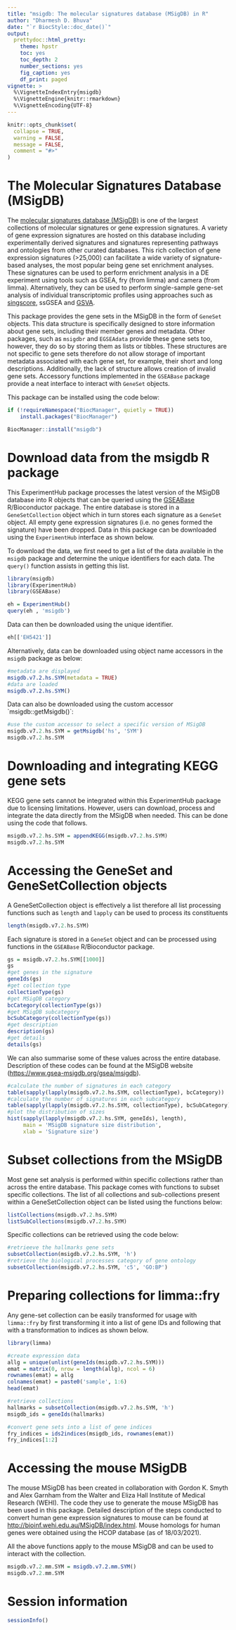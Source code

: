 ```yaml
---
title: "msigdb: The molecular signatures database (MSigDB) in R"
author: "Dharmesh D. Bhuva"
date: "`r BiocStyle::doc_date()`"
output:
  prettydoc::html_pretty:
    theme: hpstr
    toc: yes
    toc_depth: 2
    number_sections: yes
    fig_caption: yes
    df_print: paged
vignette: >
  %\VignetteIndexEntry{msigdb}
  %\VignetteEngine{knitr::rmarkdown}
  %\VignetteEncoding{UTF-8}
---
```


```r
knitr::opts_chunk$set(
  collapse = TRUE,
  warning = FALSE,
  message = FALSE,
  comment = "#>"
)
```

# The Molecular Signatures Database (MSigDB)

The [molecular signatures database (MSigDB)](https://www.gsea-msigdb.org/gsea/msigdb) is one of the largest collections of molecular signatures or gene expression signatures. A variety of gene expression signatures are hosted on this database including experimentally derived signatures and signatures representing pathways and ontologies from other curated databases. This rich collection of gene expression signatures (\>25,000) can facilitate a wide variety of signature-based analyses, the most popular being gene set enrichment analyses. These signatures can be used to perform enrichment analysis in a DE experiment using tools such as GSEA, fry (from limma) and camera (from limma). Alternatively, they can be used to perform single-sample gene-set analysis of individual transcriptomic profiles using approaches such as [singscore](https://doi.org/doi:10.18129/B9.bioc.singscore), ssGSEA and [GSVA](https://doi.org/doi:10.18129/B9.bioc.GSVA).

This package provides the gene sets in the MSigDB in the form of `GeneSet` objects. This data structure is specifically designed to store information about gene sets, including their member genes and metadata. Other packages, such as `msigdbr` and `EGSEAdata` provide these gene sets too, however, they do so by storing them as lists or tibbles. These structures are not specific to gene sets therefore do not allow storage of important metadata associated with each gene set, for example, their short and long descriptions. Additionally, the lack of structure allows creation of invalid gene sets. Accessory functions implemented in the `GSEABase` package provide a neat interface to interact with `GeneSet` objects.

This package can be installed using the code below:

```r
if (!requireNamespace("BiocManager", quietly = TRUE))
    install.packages("BiocManager")

BiocManager::install("msigdb")
```

# Download data from the msigdb R package

This ExperimentHub package processes the latest version of the MSigDB database into R objects that can be queried using the [GSEABase](https://doi.org/doi:10.18129/B9.bioc.GSEABase) R/Bioconductor package. The entire database is stored in a `GeneSetCollection` object which in turn stores each signature as a `GeneSet` object. All empty gene expression signatures (i.e. no genes formed the signature) have been dropped. Data in this package can be downloaded using the `ExperimentHub` interface as shown below.

To download the data, we first need to get a list of the data available in the `msigdb` package and determine the unique identifiers for each data. The `query()` function assists in getting this list.

```r
library(msigdb)
library(ExperimentHub)
library(GSEABase)
```

```r
eh = ExperimentHub()
query(eh , 'msigdb')
```

Data can then be downloaded using the unique identifier.

```r
eh[['EH5421']]
```

Alternatively, data can be downloaded using object name accessors in the `msigdb` package as below:

```r
#metadata are displayed
msigdb.v7.2.hs.SYM(metadata = TRUE)
#data are loaded
msigdb.v7.2.hs.SYM()
```

Data can also be downloaded using the custom accessor \`msigdb::getMsigdb()\`:

```r
#use the custom accessor to select a specific version of MSigDB
msigdb.v7.2.hs.SYM = getMsigdb('hs', 'SYM')
msigdb.v7.2.hs.SYM
```

# Downloading and integrating KEGG gene sets

KEGG gene sets cannot be integrated within this ExperimentHub package due to licensing limitations. However, users can download, process and integrate the data directly from the MSigDB when needed. This can be done using the code that follows.

```r
msigdb.v7.2.hs.SYM = appendKEGG(msigdb.v7.2.hs.SYM)
msigdb.v7.2.hs.SYM
```

# Accessing the GeneSet and GeneSetCollection objects

A GeneSetCollection object is effectively a list therefore all list processing functions such as `length` and `lapply` can be used to process its constituents

```r
length(msigdb.v7.2.hs.SYM)
```

Each signature is stored in a `GeneSet` object and can be processed using functions in the `GSEABase` R/Bioconductor package.

```r
gs = msigdb.v7.2.hs.SYM[[1000]]
gs
#get genes in the signature
geneIds(gs)
#get collection type
collectionType(gs)
#get MSigDB category
bcCategory(collectionType(gs))
#get MSigDB subcategory
bcSubCategory(collectionType(gs))
#get description
description(gs)
#get details
details(gs)
```

We can also summarise some of these values across the entire database. Description of these codes can be found at the MSigDB website (<https://www.gsea-msigdb.org/gsea/msigdb>).

```r
#calculate the number of signatures in each category
table(sapply(lapply(msigdb.v7.2.hs.SYM, collectionType), bcCategory))
#calculate the number of signatures in each subcategory
table(sapply(lapply(msigdb.v7.2.hs.SYM, collectionType), bcSubCategory))
#plot the distribution of sizes
hist(sapply(lapply(msigdb.v7.2.hs.SYM, geneIds), length),
     main = 'MSigDB signature size distribution',
     xlab = 'Signature size')
```

# Subset collections from the MSigDB

Most gene set analysis is performed within specific collections rather than across the entire database. This package comes with functions to subset specific collections. The list of all collections and sub-collections present within a GeneSetCollection object can be listed using the functions below:

```r
listCollections(msigdb.v7.2.hs.SYM)
listSubCollections(msigdb.v7.2.hs.SYM)
```

Specific collections can be retrieved using the code below:

```r
#retrieeve the hallmarks gene sets
subsetCollection(msigdb.v7.2.hs.SYM, 'h')
#retrieve the biological processes category of gene ontology
subsetCollection(msigdb.v7.2.hs.SYM, 'c5', 'GO:BP')
```

# Preparing collections for limma::fry

Any gene-set collection can be easily transformed for usage with `limma::fry` by first transforming it into a list of gene IDs and following that with a transformation to indices as shown below.

```r
library(limma)

#create expression data
allg = unique(unlist(geneIds(msigdb.v7.2.hs.SYM)))
emat = matrix(0, nrow = length(allg), ncol = 6)
rownames(emat) = allg
colnames(emat) = paste0('sample', 1:6)
head(emat)
```

```r
#retrieve collections
hallmarks = subsetCollection(msigdb.v7.2.hs.SYM, 'h')
msigdb_ids = geneIds(hallmarks)

#convert gene sets into a list of gene indices
fry_indices = ids2indices(msigdb_ids, rownames(emat))
fry_indices[1:2]
```

# Accessing the mouse MSigDB

The mouse MSigDB has been created in collaboration with Gordon K. Smyth and Alex Garnham from the Walter and Eliza Hall Institute of Medical Research (WEHI). The code they use to generate the mouse MSigDB has been used in this package. Detailed description of the steps conducted to convert human gene expression signatures to mouse can be found at <http://bioinf.wehi.edu.au/MSigDB/index.html>. Mouse homologs for human genes were obtained using the HCOP database (as of 18/03/2021).

All the above functions apply to the mouse MSigDB and can be used to interact with the collection.

```r
msigdb.v7.2.mm.SYM = msigdb.v7.2.mm.SYM()
msigdb.v7.2.mm.SYM
```

# Session information

```r
sessionInfo()
```
